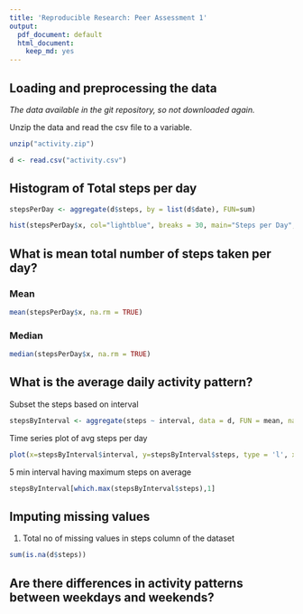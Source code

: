 ```yaml
---
title: 'Reproducible Research: Peer Assessment 1'
output:
  pdf_document: default
  html_document:
    keep_md: yes
---
```



## Loading and preprocessing the data

*The data available in the git repository, so not downloaded again.*

Unzip the data and read the csv file to a variable.
```r
unzip("activity.zip")

d <- read.csv("activity.csv")
```

## Histogram of Total steps per day
```r
stepsPerDay <- aggregate(d$steps, by = list(d$date), FUN=sum)

hist(stepsPerDay$x, col="lightblue", breaks = 30, main="Steps per Day", xlab = "Steps", ylab = "Frequency")
```

## What is mean total number of steps taken per day?

### Mean
```r
mean(stepsPerDay$x, na.rm = TRUE)
```

### Median
```r
median(stepsPerDay$x, na.rm = TRUE)
```

## What is the average daily activity pattern?

Subset the steps based on interval
```r
stepsByInterval <- aggregate(steps ~ interval, data = d, FUN = mean, na.action = na.omit)
```

Time series plot of avg steps per day
```r
plot(x=stepsByInterval$interval, y=stepsByInterval$steps, type = 'l', xlab = "Interval(5 min)", ylab = "Steps", col="blue", main="Average Steps per Interval")
```

5 min interval having maximum steps on average
```r
stepsByInterval[which.max(stepsByInterval$steps),1]
```


## Imputing missing values

1. Total no of missing values in steps column of the dataset
```r
sum(is.na(d$steps))
```



## Are there differences in activity patterns between weekdays and weekends?
